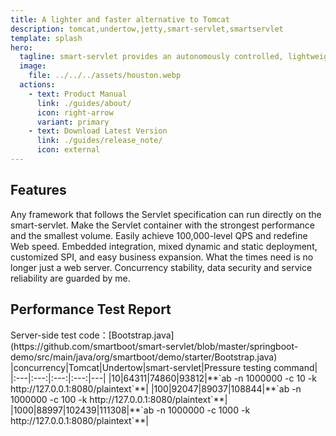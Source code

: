 ```yaml
---
title: A lighter and faster alternative to Tomcat
description: tomcat,undertow,jetty,smart-servlet,smartservlet
template: splash
hero:
  tagline: smart-servlet provides an autonomously controlled, lightweight Tomcat/Undertow alternative that redefines the next generation of Servlet containers!
  image:
    file: ../../../assets/houston.webp
  actions:
    - text: Product Manual
      link: ./guides/about/
      icon: right-arrow
      variant: primary
    - text: Download Latest Version
      link: ./guides/release_note/
      icon: external
---
```



## Features

<CardGrid stagger>
    <Card title="Full Ecosystem Compatibility" icon="seti:favicon">
        Any framework that follows the Servlet specification can run directly on the smart-servlet.
    </Card>
    <Card title="Performance First" icon="rocket">
        Make the Servlet container with the strongest performance and the smallest volume. Easily achieve 100,000-level QPS and redefine Web speed.
    </Card>
    <Card title="Flexible Extension" icon="puzzle">
        Embedded integration, mixed dynamic and static deployment, customized SPI, and easy business expansion.
    </Card>
    <Card title="Security and Reliability" icon="seti:lock">
        What the times need is no longer just a web server. Concurrency stability, data security and service reliability are guarded by me.
    </Card>
</CardGrid>

## Performance Test Report
<Card title="SpringBoot project <u>1 million</u> requests">
    Server-side test code：[Bootstrap.java](https://github.com/smartboot/smart-servlet/blob/master/springboot-demo/src/main/java/org/smartboot/demo/starter/Bootstrap.java)
    |concurrency|Tomcat|Undertow|smart-servlet|Pressure testing command|
    |:---|:---:|:---:|:---:|---|
    |10|64311|74860|93812|**`ab -n 1000000 -c  10 -k http://127.0.0.1:8080/plaintext`**|
    |100|92047|89037|108844|**`ab -n 1000000 -c  100 -k http://127.0.0.1:8080/plaintext`**|
    |1000|88997|102439|111308|**`ab -n 1000000 -c  1000 -k http://127.0.0.1:8080/plaintext`**|

</Card>